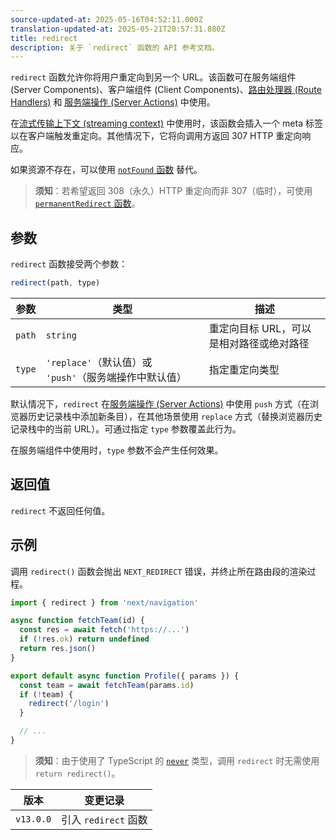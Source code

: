 ```yaml
---
source-updated-at: 2025-05-16T04:52:11.000Z
translation-updated-at: 2025-05-21T20:57:31.880Z
title: redirect
description: 关于 `redirect` 函数的 API 参考文档。
---
```


`redirect` 函数允许你将用户重定向到另一个 URL。该函数可在服务端组件 (Server Components)、客户端组件 (Client Components)、[路由处理器 (Route Handlers)](/docs/app/building-your-application/routing/route-handlers) 和 [服务端操作 (Server Actions)](/docs/app/building-your-application/data-fetching/forms-and-mutations) 中使用。

在[流式传输上下文 (streaming context)](/docs/app/building-your-application/routing/loading-ui-and-streaming#what-is-streaming) 中使用时，该函数会插入一个 meta 标签以在客户端触发重定向。其他情况下，它将向调用方返回 307 HTTP 重定向响应。

如果资源不存在，可以使用 [`notFound` 函数](/docs/app/api-reference/functions/not-found) 替代。

> **须知**：若希望返回 308（永久）HTTP 重定向而非 307（临时），可使用 [`permanentRedirect` 函数](/docs/app/api-reference/functions/permanentRedirect)。

## 参数

`redirect` 函数接受两个参数：

```js
redirect(path, type)
```

| 参数      | 类型                                                          | 描述                                                                 |
| --------- | ------------------------------------------------------------- | ------------------------------------------------------------------- |
| `path`    | `string`                                                      | 重定向目标 URL，可以是相对路径或绝对路径                            |
| `type`    | `'replace'`（默认值）或 `'push'`（服务端操作中默认值）        | 指定重定向类型                                                      |

默认情况下，`redirect` 在[服务端操作 (Server Actions)](/docs/app/building-your-application/data-fetching/forms-and-mutations) 中使用 `push` 方式（在浏览器历史记录栈中添加新条目），在其他场景使用 `replace` 方式（替换浏览器历史记录栈中的当前 URL）。可通过指定 `type` 参数覆盖此行为。

在服务端组件中使用时，`type` 参数不会产生任何效果。

## 返回值

`redirect` 不返回任何值。

## 示例

调用 `redirect()` 函数会抛出 `NEXT_REDIRECT` 错误，并终止所在路由段的渲染过程。

```jsx filename="app/team/[id]/page.js"
import { redirect } from 'next/navigation'

async function fetchTeam(id) {
  const res = await fetch('https://...')
  if (!res.ok) return undefined
  return res.json()
}

export default async function Profile({ params }) {
  const team = await fetchTeam(params.id)
  if (!team) {
    redirect('/login')
  }

  // ...
}
```

> **须知**：由于使用了 TypeScript 的 [`never`](https://www.typescriptlang.org/docs/handbook/2/functions.html#never) 类型，调用 `redirect` 时无需使用 `return redirect()`。

| 版本       | 变更记录               |
| ---------- | ---------------------- |
| `v13.0.0`  | 引入 `redirect` 函数   |